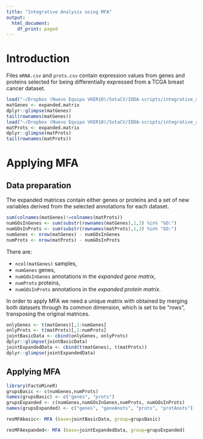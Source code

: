 ```yaml
---
title: "Integrative Analysis using MFA"
output:
  html_document:
    df_print: paged
---
```


# Introduction

Files `mRNA.csv` and `prots.csv` contain expression values from genes and proteins selected for being differentially expressed  from a TCGA breast cancer dataset.

```r
load("~/Dropbox (Nuevo Equipo VHIR10)/SotaCV/IODA-scripts/integrative_analysis_mixomics/data/expanded.matrix.genes.Rda")
matGenes <- expanded.matrix
dplyr::glimpse(matGenes)
tail(rownames(matGenes))
load("~/Dropbox (Nuevo Equipo VHIR10)/SotaCV/IODA-scripts/integrative_analysis_mixomics/data/expanded.matrix.prots.Rda")
matProts <- expanded.matrix
dplyr::glimpse(matProts)
tail(rownames(matProts))
```

# Applying MFA

## Data preparation

The expanded matrices contain either genes or proteins and a set of new variables derived from the selected annotations for each dataset.

```r
sum(colnames(matGenes)!=colnames(matProts))
numGOsInGenes <- sum(substr(rownames(matGenes),1,3) %in% "GO:")
numGOsInProts <- sum(substr(rownames(matProts),1,3) %in% "GO:")
numGenes <- nrow(matGenes) - numGOsInGenes
numProts <- nrow(matProts) - numGOsInProts
```

There are:

- `ncol(matGenes)` samples,
- `numGenes` genes,
- `numGOsInGenes` annotations in the _expanded gene matrix_,
- `numProts` proteins,
- `numGOsInProts` annotations in the _expanded protein matrix_.

In order to apply MFA we need a unique matrix with obtained by merging both datasets through its common dimension, which is set to be "rows", transposing the original matrices.


```r
onlyGenes <- t(matGenes)[,1:numGenes]
onlyProts <- t(matProts)[,1:numProts]
jointBasicData <- cbind(onlyGenes, onlyProts)
dplyr::glimpse(jointBasicData)
jointExpandedData <- cbind(t(matGenes), t(matProts))
dplyr::glimpse(jointExpandedData)
```
## Applying MFA

```r
library(FactoMineR)
grupsBasic <- c(numGenes,numProts)
names(grupsBasic) <- c("genes", "prots")
grupsExpanded <- c(numGenes,numGOsInGenes,numProts, numGOsInProts)
names(grupsExpanded) <- c("genes", "geneAnots", "prots", "protAnots")
```

```r
resMFAbasic<- MFA (base=jointBasicData, group=grupsBasic)
```


```r
resMFAexpanded<- MFA (base=jointExpandedData, group=grupsExpanded)
```

